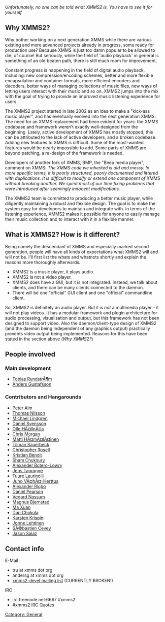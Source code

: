 {{Navbar}}

''Unfortunately, no one can be told what XMMS2 is. You have to see it for yourself.''

== Why XMMS2? ==

Why bother working on a next generation XMMS while there are various existing and more advanced projects already in progress, some ready for production use? Because XMMS is just too damn popular to be allowed to die, of course! But seriously, while the field of 'audio playback' in general is something of an old beaten path, there is still much room for improvement.

Constant progress is happening in the field of digital audio playback, including: new compression/encoding schemes, better and more flexible encapsulation and container formats, more efficient encoders and decoders, better ways of managing collections of music files, new ways of letting users interact with their music and so on. XMMS2 jumps into the mix with the goal of trying to provide an improved music listening experience for users. 

The XMMS2 project started in late 2002 as an idea to make a "kick-ass music player", and has eventually evolved into the next generation XMMS. The need for an XMMS replacement had been evident for years: the XMMS codebase and framework weren't exactly well-designed from the beginning. Lately, active development of XMMS has mostly stopped, this can be attributed to the lack of active developers, and a broken codebase. Adding new features to XMMS is difficult. Some of the most-wanted features would be nearly impossible to add. Some parts of XMMS are beyond patching, a re-design of the framework is needed.

Developers of another fork of XMMS, BMP, the "Beep media player", comment on XMMS:
''The XMMS code we inherited is old and messy. In more specific terms, it is poorly structured, poorly documented and littered with duplications. It is difficult to modify or extend one component of XMMS without breaking another. We spent most of our time fixing problems that were introduced after seemingly innocent modifications.''

The XMMS2 team is committed to producing a better music player, while diligently maintaining a robust and flexible design. The goal is to make the system easy for developers to maintain and integrate with. In terms of the listening experience, XMMS2 makes it possible for anyone to easily manage their music collection and to interact with it in a flexible manner.

== What is XMMS2? How is it different? ==

Being namely the descendant of XMMS and especially marked second generation, people will have all kinds of expectations what XMMS2 will and will not be. I'll first list the whats and whatnots shortly and explain the reasons more thoroughly afterwards.

* XMMS2 is a music player, it plays audio.
* XMMS2 is not a video player.
* XMMS2 does have a GUI, but it is not integrated. Instead, we talk about clients, and there can be many clients connected to the daemon.
* There will be one "official" GUI client and one "official" commandline client.

So, XMMS2 is definitely an audio player. But it is ''not'' a multimedia player - it will not play videos. It has a modular framework and plugin architecture for audio processing, visualisation and output, but this framework has not been designed to support video. Also the daemon/client-type design of XMMS2 (and the daemon being independent of any graphics output) practically prevents video output being implemented. Reasons for this have been stated in the section above (''Why XMMS2?'')

== People involved ==

=== Main development ===
* [[Tobias RundstrÃ¶m]]
* [[User:Anders Gustafsson|Anders Gustafsson]]

=== Contributors and Hangarounds ===
* [[Peter Alm]]
* [[Thomas Nilsson]]
* [[Michael Lindgren]]
* [[Daniel Svensson]]
* [[Olle HÃ¤llnÃ¤s]]
* [[Chris Morgan]]
* [[Matti HÃ¤mÃ¤lÃ¤inen]]
* [[Tilman Sauerbeck]]
* [[Christopher Rosell]]
* [[Kristian Benoit]]
* [[Sham Chukoury]]
* [[Alexander Botero-Lowry]]
* [[Jens Taprogge]]
* [[Tuure Laurinolli]]
* [[Juho VÃ¤hÃ¤-Herttua]]
* [[Alexander Rigbo]]
* [[Daniel Pearson]]
* [[Vegard Nossum]]
* [[Magnus Bjernstad]]
* [[Ma Xuan]]
* [[Dan Chokola]]
* [[Karsten Krispin]]
* [[Jonne Lehtinen]]
* [[SÃ©bastien Cevey]]
* [[User:VxJasonxV | Jason Salaz]]

== Contact info ==
;E-Mail :
* tru at xmms dot org
* andersg at xmms dot org
* [http://lists.xmms.org/mailman/listinfo/xmms2-devel xmms2-devel mailing list] (CURRENTLY BROKEN!)

;IRC :
* irc.freenode.net:6667 #xmms2
* #xmms2 [[IRC Quotes]]

[[Category: General]]